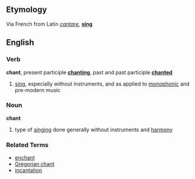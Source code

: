 ==Etymology==
Via French from Latin ''[[cantare]]'', '''[[sing]]'''

==English==
===Verb===
'''chant''', present participle '''[[chanting]]''', past and past participle '''[[chanted]]'''

# [[sing]], especially without instruments, and as applied to [[monophonic]] and pre-modern music

===Noun===
'''chant'''

# type of [[singing]] done generally without instruments and [[harmony]]

===Related Terms===
*[[enchant]]
*[[Gregorian chant]]
*[[incantation]]